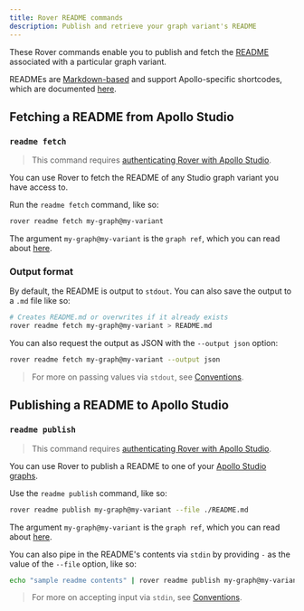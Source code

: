 ```yaml
---
title: Rover README commands
description: Publish and retrieve your graph variant's README
---
```


These Rover commands enable you to publish and fetch the [README](/studio/org/graphs/#the-readme-page) associated with a particular graph variant.

READMEs are [Markdown-based](/studio/org/graphs/#supported-markdown) and support Apollo-specific shortcodes, which are documented [here](/studio/org/graphs/#readme-shortcodes).

## Fetching a README from Apollo Studio

### `readme fetch`

> This command requires [authenticating Rover with Apollo Studio](./configuring/#authenticating-with-apollo-studio).

You can use Rover to fetch the README of any Studio graph variant you have access to.

Run the `readme fetch` command, like so:

```bash
rover readme fetch my-graph@my-variant
```

The argument `my-graph@my-variant` is the `graph ref`, which you can read about [here](./conventions#graph-refs).

### Output format

By default, the README is output to `stdout`. You can also save the output to a `.md` file like so:

```bash
# Creates README.md or overwrites if it already exists
rover readme fetch my-graph@my-variant > README.md
```

You can also request the output as JSON with the `--output json` option:

```bash
rover readme fetch my-graph@my-variant --output json
```

> For more on passing values via `stdout`, see [Conventions](./conventions#using-stdout).

## Publishing a README to Apollo Studio

### `readme publish`

> This command requires [authenticating Rover with Apollo Studio](./configuring/#authenticating-with-apollo-studio).

You can use Rover to publish a README to one of your [Apollo Studio graphs](/studio/org/graphs/).

Use the `readme publish` command, like so:

```bash
rover readme publish my-graph@my-variant --file ./README.md
```

The argument `my-graph@my-variant` is the `graph ref`, which you can read about [here](./conventions#graph-refs).

You can also pipe in the README's contents via `stdin` by providing `-` as the value of the `--file` option, like so:

```bash
echo "sample readme contents" | rover readme publish my-graph@my-variant --file -
```

> For more on accepting input via `stdin`, see [Conventions](./conventions#using-stdin).
